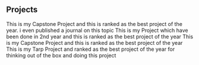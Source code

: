 ## Projects

<ProjectCard title="Soil Stabilization" link="https://www.behance.net/gallery/58937147/Freiheit" bg="linear-gradient(to right, #D4145A 0%, #FBB03B 100%)">
This is my Capstone Project and this is ranked as the best project of the year. i even published a journal on this topic
</ProjectCard>

<ProjectCard title="Material Strength testing" link="https://www.behance.net/gallery/58937147/Freiheit" bg="linear-gradient(to right, blue 0%, pink 100%)">
This is my Project which have been done in 2nd year and this is ranked as the best project of the year
</ProjectCard>

<ProjectCard title="Soil Testing" link="https://www.behance.net/gallery/58937147/Freiheit" bg="linear-gradient(to right, blue 0%, purple 100%)">
This is my Capstone Project and this is ranked as the best project of the year
</ProjectCard>

<ProjectCard title="Grey Water Treatment using kithen waste" link="https://www.behance.net/gallery/58937147/Freiheit" bg="linear-gradient(to right, #D4145A 0%, #FBB03B 100%)">
This is my Tarp Project and ranked as the best project of the year for thinking out of the box and doing this project
</ProjectCard>

